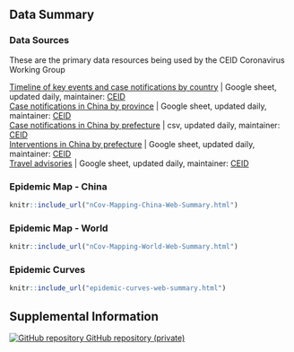 
## Data Summary {.tabset .tabset-fade}

### Data Sources

These are the primary data resources being used by the CEID Coronavirus Working Group

[Timeline of key events and case notifications by country](https://docs.google.com/spreadsheets/d/1SC28cM52m6s1gTJutpvFxadT9GGu-li90tsqkGuaM48/edit#gid=0) | Google sheet, updated daily, maintainer: [CEID](http://ceid.uga.edu)  
[Case notifications in China by province](https://docs.google.com/spreadsheets/d/1gTj4zFMfXRk92CCQAOwa04ZBhqJ4oSmQFm_nb8-YXbw/edit) | Google sheet, updated daily, maintainer: [CEID](http://ceid.uga.edu)  
[Case notifications in China by prefecture](https://raw.githubusercontent.com/CEIDatUGA/ncov-data-summary/master/data/prefecture_master_binary.csv?token=AD7PNRIZ4HXYJ42PPYBIRTS6JL4QE) | csv, updated daily, maintainer: [CEID](http://ceid.uga.edu)  
[Interventions in China by prefecture](https://docs.google.com/spreadsheets/d/1aK9Es7x6KReabBRkWiBbiSGsxSC37kPKD-qiPcD50hg/edit#gid=0) | Google sheet, updated daily, maintainer: [CEID](http://ceid.uga.edu)  
[Travel advisories](https://docs.google.com/spreadsheets/d/1cYqkGOy4ZjHSIeRqyfyi7UvYnG6-UlBAJWD8GMFZA7I/edit#gid=1525027375) | Google sheet, updated daily, maintainer: [CEID](http://ceid.uga.edu)

### Epidemic Map - China
<div class="container-frames">
<div class="china-epidemic-map">

```r
knitr::include_url("nCov-Mapping-China-Web-Summary.html")
```
</div>
</div>

### Epidemic Map - World
<div class="container-frames">
<div class="world-epidemic-map">
```r
knitr::include_url("nCov-Mapping-World-Web-Summary.html")
```
</div>
</div>

### Epidemic Curves
<div class="container-frames">
<div class="epidemic-curves">
```r
knitr::include_url("epidemic-curves-web-summary.html")
```
</div>
</div>

## Supplemental Information
<div class="container-frames">
<!-- Supplemental information: [html]() -->

<!-- Preprint: [download]() -->

<p>
  <a href="https://github.com/CEIDatUGA/ncov-data-summary">
    <img src="images/GitHub-Mark-32px.png" alt="GitHub repository"/>
    GitHub repository (private)
  </a>
</p>

</div>